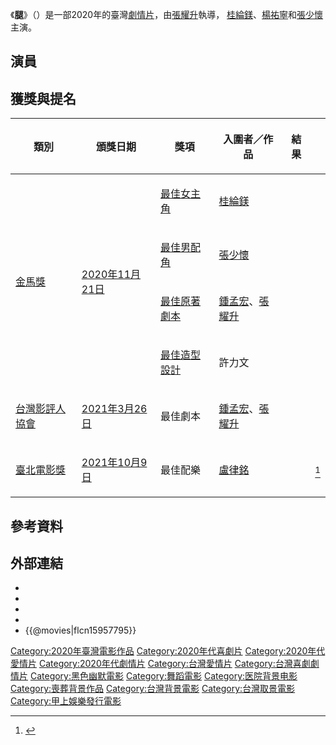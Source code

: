 {{Infobox Film
| name = 腿
| original_name = {{lang|en|''A Leg''}}
| image = 腿 (電影).jpg
| image_size = 
| caption = 
| film name = 
| sec-title = 
| director = [[張耀升_(小說家)|張耀升]]
| producer = [[鍾孟宏|鍾孟宏]]
| producer_2 = 
| writer = 
| screenplay = 鍾孟宏、張耀升
| story = 
| based_on = 
| narrator = [[楊祐寧|楊祐寧]]
| production_supervisor = 
| starring = {{plainlist |
* [[桂綸鎂|桂綸鎂]]
* 楊祐寧
* [[張少懷|張少懷]]
}}
| music = [[盧律銘|盧律銘]]
| maintheme = 
| endtheme = 
| cinematography = [[鍾孟宏|中島長雄]]
| editing = [[賴秀雄|賴秀雄]]
| effect = [[杜篤之|杜篤之]]、吳書瑤
| studio = {{Plainlist}}
* [[鏡文學|鏡文學]]
* 華文創
* 甜蜜生活製作
| runtime = 115分鐘
| country = {{台灣電影產地}}
| language = 華語
| released = {{film date|2020|11|22|[[第57屆金馬獎|2020金馬影展]]|2020|12|24|臺灣|2021|4|29|香港}}
| distributor = [[甲上娛樂|甲上娛樂]]（臺灣）<br>[[高先電影|高先電影]]（香港）
| issue_date = 
| sarft_id = 
| budget = 
| gross = [[新臺幣|新臺幣]]7,806,810元<ref>{{cite web|url=https://www.tfi.org.tw/Content/TFI/PublicInfo/全國電影票房2021年0308-0314統計資訊.pdf?|title=全國電影票房2021年03/08-03/14統計資訊|website=[[國家電影及視聽文化中心|國家電影及視聽文化中心]]|date=2021-03-18|accessdate=2021-03-24|archive-date=2021-03-18|archive-url=https://web.archive.org/web/20210318064727/https://www.tfi.org.tw/Content/TFI/PublicInfo/%E5%85%A8%E5%9C%8B%E9%9B%BB%E5%BD%B1%E7%A5%A8%E6%88%BF2021%E5%B9%B40308-0314%E7%B5%B1%E8%A8%88%E8%B3%87%E8%A8%8A.pdf|dead-url=no}}</ref>
| website = 
}}

《'''腿'''》（{{lang-en|''A Leg''}}）是一部2020年的臺灣[[劇情片|劇情片]]，由[[張耀升_(小說家)|張耀升]]執導， [[桂綸鎂|桂綸鎂]]、[[楊祐寧|楊祐寧]]和[[張少懷|張少懷]]主演。

== 演員 ==
{{castlist|
* [[桂綸鎂|桂綸鎂]] 飾演 錢鈺盈
* [[楊祐寧|楊祐寧]] 飾演 鄭子漢
* [[張少懷|張少懷]] 飾演 約翰
* [[陳以文_(導演)|陳以文]] 飾演 資深警察
* [[張立東|張立東]] 飾演 學弟警察
* [[李李仁|李李仁]] 飾演 高醫師
* [[王自強_(台灣演員)|王自強]] 飾演 醫院保全
* [[劉冠廷|劉冠廷]] 飾演 威廉
* [[林郁智|納豆]] 飾演 救護車司機
* [[韓亞熙|韓亞熙]] 飾演 舞蹈教室總機、檳榔西施
* [[楊麗音|楊麗音]] 飾演 病理科楊主任
* [[金士傑|金士傑]] 飾演 醫院院長
* [[劉亮佐|劉亮佐]] 飾演 總務科潘主任
* [[林志儒|林志儒]] 飾演 王先生
* [[施名帥|施名帥]] 飾演 賭場老闆陳先生
* [[黃健瑋|黃健瑋]] 飾演 環保公司司機
* [[洪毓璟|洪毓璟]] 飾演 製作證件男子
}}

== 獲獎與提名 ==
{| class="wikitable sortable plainrowheaders"
! 類別
! 頒獎日期
! 獎項
! 入圍者／作品
! 結果
! scope="col" class="unsortable"| {{Abbr|參考|參考資料}}
|-
| rowspan="4"| [[金馬獎|金馬獎]]
| rowspan="4"| [[第57屆金馬獎|2020年11月21日]]
| [[金馬獎最佳女主角|最佳女主角]]
| [[桂綸鎂|桂綸鎂]]
|{{nom}}
| rowspan="4"|
|-
| [[金馬獎最佳男配角|最佳男配角]]
| [[張少懷|張少懷]]
|{{nom}}
|-
| [[金馬獎最佳原著劇本|最佳原著劇本]]
| [[鍾孟宏|鍾孟宏]]、[[張耀升_(小說家)|張耀升]]
|{{nom}}
|-
| [[金馬獎最佳造型設計|最佳造型設計]]
| 許力文
|{{nom}}
|-
| [[台灣影評人協會|台灣影評人協會]]
| [[台灣影評人協會#第二屆（2021）|2021年3月26日]]
| 最佳劇本
| [[鍾孟宏|鍾孟宏]]、[[張耀升_(小說家)|張耀升]]
| {{nom}}
| 
|-
| [[臺北電影獎|臺北電影獎]]
| [[第23屆台北電影獎|2021年10月9日]]
| 最佳配樂
| [[盧律銘|盧律銘]]
| {{nom}}
| <ref>{{cite news |title=2021台北電影獎完整入圍名單 |url=https://www.cna.com.tw/news/firstnews/202105145012.aspx |accessdate=2021-05-14 |agency=中央通訊社 |date=2021-05-14 |archive-date=2021-05-14 |archive-url=https://web.archive.org/web/20210514123222/https://www.cna.com.tw/news/firstnews/202105145012.aspx |dead-url=no }}</ref>
|}

== 參考資料 ==
{{reflist}}

== 外部連結 ==
* {{imdb title|tt12921022}}
* {{Taiwancinema|85737}}
* {{Yahoomovie id|10934}}
* {{douban|34925598}}
* {{@movies|flcn15957795}}

{{Portal bar|台灣|電影}}
[[Category:2020年臺灣電影作品|Category:2020年臺灣電影作品]]
[[Category:2020年代喜劇片|Category:2020年代喜劇片]]
[[Category:2020年代愛情片|Category:2020年代愛情片]]
[[Category:2020年代劇情片|Category:2020年代劇情片]]
[[Category:台灣愛情片|Category:台灣愛情片]]
[[Category:台灣喜劇劇情片|Category:台灣喜劇劇情片]]
[[Category:黑色幽默電影|Category:黑色幽默電影]]
[[Category:舞蹈電影|Category:舞蹈電影]]
[[Category:医院背景电影|Category:医院背景电影]]
[[Category:喪葬背景作品|Category:喪葬背景作品]]
[[Category:台灣背景電影|Category:台灣背景電影]]
[[Category:台灣取景電影|Category:台灣取景電影]]
[[Category:甲上娛樂發行電影|Category:甲上娛樂發行電影]]